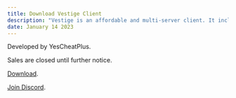 ```yaml
---
title: Download Vestige Client
description: "Vestige is an affordable and multi-server client. It includes hypixel bypasses such as a strafe and timer disabler, a bow longjump and a sprint scaffold. It also includes redesky, minemenclub, ncp and aac bypasses."
date: January 14 2023
---
```

Developed by YesCheatPlus.

Sales are closed until further notice.

[Download](https://link-center.net/333645/vestige-202 "Vestige 2.0.2").

[Join Discord](https://discord.gg/UdR8CBk3af).